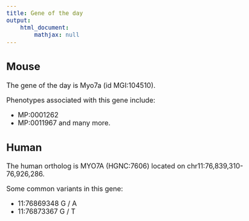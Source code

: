 ---
title: Gene of the day
output:
    html_document:
        mathjax: null
---

<style>
body {
  font-size: 18px;
}
h1 {
  margin-bottom: 1em;
}
</style>


## Mouse

The gene of the day is Myo7a (id MGI:104510).

Phenotypes associated with this gene include:

 - MP:0001262
 - MP:0011967 and many more.


## Human

The human ortholog is MYO7A (HGNC:7606) located on chr11:76,839,310-76,926,286.

Some common variants in this gene:

 - 11:76869348 G / A
 - 11:76873367 G / T

